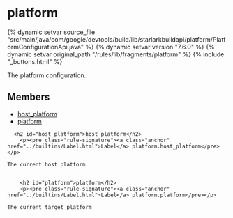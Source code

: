 <html devsite>
<head>
  <meta name="project_path" value="/_project.yaml">
  <meta name="book_path" value="/versions/7.6.0/_book.yaml">
</head>
<body>

<h1 class="page-title" id="modules.platform">platform</h1>

{% dynamic setvar source_file "src/main/java/com/google/devtools/build/lib/starlarkbuildapi/platform/PlatformConfigurationApi.java" %}
{% dynamic setvar version "7.6.0" %}
{% dynamic setvar original_path "/rules/lib/fragments/platform" %}
{% include "_buttons.html" %}
<!-- {% raw %} -->

The platform configuration.

<h2>Members</h2>
<ul>
    <li>
    <a href="#host_platform">host_platform</a>
  </li>
      <li>
    <a href="#platform">platform</a>
  </li>
  </ul>

      <h2 id="host_platform">host_platform</h2>
        <p><pre class="rule-signature"><a class="anchor" href="../builtins/Label.html">Label</a> platform.host_platform</pre></p>

    The current host platform


        <h2 id="platform">platform</h2>
        <p><pre class="rule-signature"><a class="anchor" href="../builtins/Label.html">Label</a> platform.platform</pre></p>

    The current target platform



</body>
</html>

<!-- {% endraw %} -->
